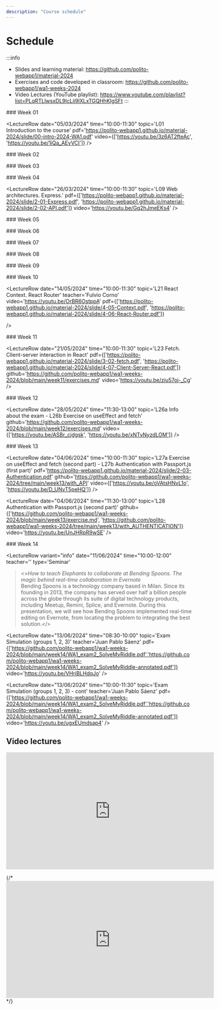 ```yaml
---
description: "Course schedule"
---
```




# Schedule

:::info
- Slides and learning material: https://github.com/polito-webapp1/material-2024
- Exercises and code developed in classroom: https://github.com/polito-webapp1/wa1-weeks-2024
- Video Lectures (YouTube playlist): https://www.youtube.com/playlist?list=PLqRTLlwsxDL9lcLij9lXLxTGQHhKIgSFt
:::

<LectureTable defaultTeacher="Fulvio Corno" defaultType="Lecture" showMaterial={true} language='EN'>

<LectureDivider>
### Week 01
</LectureDivider>


<LectureRow
    date="05/03/2024" time="10:00-11:30"
    topic='L01 Introduction to the course'
    pdf='https://polito-webapp1.github.io/material-2024/slide/00-intro-2024-WA1.pdf'
    video={['https://youtu.be/3z6AT2fteAc', 'https://youtu.be/1iQa_AEvVCI']}
/>

<LectureRow
    date="05/03/2024" time="11:30-13:00"
    topic='L02 Introduction to JavaScript'
    pdf='https://polito-webapp1.github.io/material-2024/slide/1-01-javascript-basics.pdf'
    video='https://youtu.be/8mxDWg3O0-M'
/>

<LectureRow
    date="07/03/2024" time="08:30-10:00"
    topic='L03 JavaScript Exercises on Arrays and Strings'
    type='Exercise'
    github='https://github.com/polito-webapp1/wa1-weeks-2024/blob/main/week01/exercises.md'
    video='https://youtu.be/xFfRqY85RQc'
/>

<LectureRow
    date="07/03/2024" time="10:00-11:30"
    topic='L04 JavaScript Objects and Functions'
    pdf='https://polito-webapp1.github.io/material-2024/slide/1-02-javascript-objects-functions.pdf'
    video='https://youtu.be/YpjdzeCe8sw'
/>

<LectureRow
    topic='Week 01 exercises'
    github='https://github.com/polito-webapp1/wa1-weeks-2024/tree/main/week01'
    teacher='' type=''
/>

<LectureDivider>
### Week 02
</LectureDivider>

<LectureRow
    date="12/03/2024" time="10:00-11:30"
    topic='L05 Constructor Functions. Callbacks. Exercise 3.'
    github='https://github.com/polito-webapp1/wa1-weeks-2024/blob/main/week02/exercise%203.md'
    video='https://youtu.be/uupGl6dcZJo'
/>  

<LectureRow
    date="12/03/2024" time="11:30-13:00"
    topic='L06 Functional programming. Exercise 3.'
    pdf='https://polito-webapp1.github.io/material-2024/slide/1-03-javascript-async-programming.pdf'
    video='https://youtu.be/xFSsudR-Buc'
/>

<LectureRow
    date="14/03/2024" time=""
    type='Lab'
    topic='Overall labs specification'
    teacher=''
    pdf='https://polito-webapp1.github.io/lab-2024/00-overall-labs-specification/overall-labs-specification.pdf'
/>

<LectureRow
    date="14/03/2024" time="08:30-10:00"
    type='Lab'
    topic='Lab 01 - Group 1'
    teacher='Juan Pablo Sáenz'
    pdf='https://polito-webapp1.github.io/lab-2024/lab01-node/lab01-getting-started-node.pdf'
    github='https://github.com/polito-webapp1/lab-2024/tree/main/lab01-node'
/>

<LectureRow
    date="14/03/2024" time="10:00-11:30"
    type='Lab'
    topic='Lab 01 - Group 2'
    teacher='Juan Pablo Sáenz'
    pdf='https://polito-webapp1.github.io/lab-2024/lab01-node/lab01-getting-started-node.pdf'
    github='https://github.com/polito-webapp1/lab-2024/tree/main/lab01-node'
/>

<LectureRow
    date="14/03/2024" time="10:00-11:30"
    type='Lab'
    topic='Lab 01 - Group 3'
    teacher='Luca Pezzolla'
    pdf='https://polito-webapp1.github.io/lab-2024/lab01-node/lab01-getting-started-node.pdf'
    github='https://github.com/polito-webapp1/lab-2024/tree/main/lab01-node'
/>

<LectureRow
    topic='Week 02 exercises'
    teacher='' type=''
    github='https://github.com/polito-webapp1/wa1-weeks-2024/tree/main/week02'
/>

<LectureDivider>
### Week 03
</LectureDivider>

<LectureRow
    date="19/03/2024" time="10:00-11:30"
    topic='L07 JavaScript Asynchronous Programming. Interfacing with SQLite.'
    video='https://youtu.be/lPbGHkCgSuQ'
/>

<LectureRow
    date="19/03/2024" time="11:30-13:00"
    topic='L08 Promises. Exercise on Asynchronous Programming.'
    github='https://github.com/polito-webapp1/wa1-weeks-2024/blob/main/week03/exercise%204.md'
    video='https://youtu.be/0cI_KmgfIRo'
/>

<LectureRow
    date="21/03/2024" time="08:30-10:00"
    type='Lab'
    topic='Lab 02 - Group 1'
    teacher='Juan Pablo Sáenz'
    pdf='https://polito-webapp1.github.io/lab-2024/lab02-node-database/lab02-node-database.pdf'
    github='https://github.com/polito-webapp1/lab-2024/tree/main/lab02-node-database'
/>

<LectureRow
    date="21/03/2024" time="10:00-11:30"
    type='Lab'
    topic='Lab 02 - Group 2'
    teacher='Juan Pablo Sáenz'
    pdf='https://polito-webapp1.github.io/lab-2024/lab02-node-database/lab02-node-database.pdf'
    github='https://github.com/polito-webapp1/lab-2024/tree/main/lab02-node-database'
/>

<LectureRow
    date="12/03/2024" time="10:00-11:30"
    type='Lab'
    topic='Lab 02 - Group 3'
    teacher='Luca Pezzolla'
    pdf='https://polito-webapp1.github.io/lab-2024/lab02-node-database/lab02-node-database.pdf'
    github='https://github.com/polito-webapp1/lab-2024/tree/main/lab02-node-database'
/>

<LectureRow
    topic='Week 03 exercises'
    teacher='' type=''
    github='https://github.com/polito-webapp1/wa1-weeks-2024/tree/main/week03'
/>

<LectureDivider>
### Week 04
</LectureDivider>

<LectureRow
    date="26/03/2024" time="10:00-11:30"
    topic='L09 Web architectures. Express.'
    pdf={['https://polito-webapp1.github.io/material-2024/slide/2-01-Express.pdf', 'https://polito-webapp1.github.io/material-2024/slide/2-02-API.pdf']}
    video='https://youtu.be/Gq2hJmeEKs4'
/>

<LectureRow
    date="26/03/2024" time="11:30-13:00"
    topic='L10 HTTP APIs. Exercise on API design.'
    github='https://github.com/polito-webapp1/wa1-weeks-2024/tree/main/week04'
    video='https://youtu.be/MMiuBLZsMco'
/>

<LectureRow
    type="🐰" teacher="" variant="info"
    topic='Easter Vacations'
/>

<LectureRow
    date="04/04/2024" time="08:30-10:00"
    type='Lab'
    topic='Lab 03 - Group 1'
    teacher='Juan Pablo Sáenz'
    pdf='https://polito-webapp1.github.io/lab-2024/lab03-express/lab03-express.pdf'
    github='https://github.com/polito-webapp1/lab-2024/tree/main/lab03-express'
/>

<LectureRow
    date="04/04/2024" time="10:00-11:30"
    type='Lab'
    topic='Lab 03 - Group 2'
    teacher='Juan Pablo Sáenz'
    pdf='https://polito-webapp1.github.io/lab-2024/lab03-express/lab03-express.pdf'
    github='https://github.com/polito-webapp1/lab-2024/tree/main/lab03-express'
/>

<LectureRow
    date="04/04/2024" time="10:00-11:30"
    type='Lab'
    topic='Lab 03 - Group 3'
    teacher='Luca Pezzolla'
    pdf='https://polito-webapp1.github.io/lab-2024/lab03-express/lab03-express.pdf'
    github='https://github.com/polito-webapp1/lab-2024/tree/main/lab03-express'
/>

<LectureRow
    topic='Week 04 exercises'
    teacher='' type=''
    github='https://github.com/polito-webapp1/wa1-weeks-2024/tree/main/week04'
/>

<LectureDivider>
### Week 05
</LectureDivider>

<LectureRow
    date="09/04/2024" time=""
    type='Reading'
    topic='HTML and CSS'
    pdf='https://polito-webapp1.github.io/material-2024/readings/3-0-reading-html-css.pdf'
/>


<LectureRow
    date="09/04/2024" time="10:00-11:30"
    topic='L11 Exercise on HTML, CSS and Bootstrap'
    type='Exercise'
    github='https://github.com/polito-webapp1/wa1-weeks-2024/blob/main/week05/exercise%206.md'
    video='https://youtu.be/4nEUaNJnUjg'
/>

<LectureRow
    date="09/04/2024" time="11:30-13:00"
    topic='L12 Javascript in the browser'
    pdf='https://polito-webapp1.github.io/material-2024/slide/3-01-JS-browser.pdf'
    video='https://youtu.be/m64hXq2JQ58'
/>

<LectureRow
    date="11/04/2024" time="08:30-10:00"
    type='Lab'
    topic='Lab 04 - Group 1'
    teacher='Juan Pablo Sáenz'
    pdf='https://polito-webapp1.github.io/lab-2024/lab04-html-css/lab04-html-css.pdf'
    github='https://github.com/polito-webapp1/lab-2024/tree/main/lab04-html-css'
/>

<LectureRow
    date="11/04/2024" time="10:00-11:30"
    type='Lab'
    topic='Lab 04 - Group 2'
    teacher='Juan Pablo Sáenz'
    pdf='https://polito-webapp1.github.io/lab-2024/lab04-html-css/lab04-html-css.pdf'
    github='https://github.com/polito-webapp1/lab-2024/tree/main/lab04-html-css'
/>

<LectureRow
    date="11/04/2024" time="10:00-11:30"
    type='Lab'
    topic='Lab 04 - Group 3'
    teacher='Luca Pezzolla'
    pdf='https://polito-webapp1.github.io/lab-2024/lab04-html-css/lab04-html-css.pdf'
    github='https://github.com/polito-webapp1/lab-2024/tree/main/lab04-html-css'
/>

<LectureDivider>
### Week 06
</LectureDivider>

<LectureRow
    date="16/04/2024" time="10:00-11:30"
    topic='L13 Exercise on Javascript in the browser'
    type='Exercise'
    github='https://github.com/polito-webapp1/wa1-weeks-2024/blob/main/week06/exercise%207.md'
    video='https://youtu.be/yyEpDI3jP-w'
/>

<LectureRow
    date="16/04/2024" time="11:30-13:00"
    topic='L14 Exercise on async/await and POST APIs'
    video='https://youtu.be/Ie3K5OW3iUk'
/>

<LectureRow
    date="18/04/2024" time="08:30-10:00"
    type='Lab'
    topic='Lab 05 - Group 1'
    teacher='Juan Pablo Sáenz'
    pdf='https://polito-webapp1.github.io/lab-2024/lab05-js-browser/lab05-js-browser.pdf'
    github='https://github.com/polito-webapp1/lab-2024/tree/main/lab05-js-browser'
/>

<LectureRow
    date="18/04/2024" time="10:00-11:30"
    type='Lab'
    topic='Lab 05 - Group 2'
    teacher='Juan Pablo Sáenz'
    pdf='https://polito-webapp1.github.io/lab-2024/lab05-js-browser/lab05-js-browser.pdf'
    github='https://github.com/polito-webapp1/lab-2024/tree/main/lab05-js-browser'
/>

<LectureRow
    date="18/04/2024" time="10:00-11:30"
    type='Lab'
    topic='Lab 05 - Group 3 -- THIS WEEK GROUP 3 IS MERGED WITH GROUP 2 (In Room R2B)'
    teacher='Juan Pablo Sáenz'
    pdf='https://polito-webapp1.github.io/lab-2024/lab05-js-browser/lab05-js-browser.pdf'
    github='https://github.com/polito-webapp1/lab-2024/tree/main/lab05-js-browser'
/>

<LectureDivider>
### Week 07
</LectureDivider>

<LectureRow
    date="23/04/2024" time="10:00-11:30"
    topic='L15 Introduction to React'
    pdf='https://polito-webapp1.github.io/material-2024/slide/4-01-React-intro.pdf'
    teacher='Juan Pablo Sáenz'
    video='https://youtu.be/CuvfevT1YV4'
/>

<LectureRow
    date="23/04/2024" time="11:30-13:00"
    topic='L16 JSX, Components, props - Exercise'
    pdf='https://polito-webapp1.github.io/material-2024/slide/4-02-Elements-and-JSX.pdf'
    github='https://github.com/polito-webapp1/wa1-weeks-2024/blob/main/week07/react-qa'
    teacher='Juan Pablo Sáenz'
/>

<LectureRow
    date="25/04/2024" time=""
    type="🌴" teacher="" variant="info"
    topic='Vacations'
/>

<LectureDivider>
### Week 08
</LectureDivider>


<LectureRow
    date="30/04/2024" time="10:00-11:30"
    topic='L17 React Components and State'
    pdf='https://polito-webapp1.github.io/material-2024/slide/4-03-Components-and-state.pdf'
    github='https://github.com/polito-webapp1/wa1-weeks-2024/blob/main/week08/exercise%209.md'
    video='https://youtu.be/AIx89lYhsF4'
/>

<LectureRow
    date="30/04/2024" time="11:30-13:00"
    topic='L18 Exercise on React State. Forms in React.'
    pdf='https://polito-webapp1.github.io/material-2024/slide/4-04-Forms.pdf'
    github='https://github.com/polito-webapp1/wa1-weeks-2024/tree/main/week08/react-qa'
    video='https://youtu.be/hc7LhRScBs0'
/>


<LectureRow
    date="02/05/2024" time="08:30-10:00"
    type='Lab'
    topic='Lab 06 - Group 1'
    teacher='Juan Pablo Sáenz'
    pdf='https://polito-webapp1.github.io/lab-2024/lab06-react/lab06-getting-started-react.pdf'
    github='https://github.com/polito-webapp1/lab-2024/tree/main/lab06-react'
/>

<LectureRow
    date="02/05/2024" time="10:00-11:30"
    type='Lab'
    topic='Lab 06 - Group 2'
    teacher='Juan Pablo Sáenz'
    pdf='https://polito-webapp1.github.io/lab-2024/lab06-react/lab06-getting-started-react.pdf'
    github='https://github.com/polito-webapp1/lab-2024/tree/main/lab06-react'
/>

<LectureRow
    date="02/05/2024" time="10:00-11:30"
    type='Lab'
    topic='Lab 06 - Group 3'
    teacher='Luca Pezzolla'
    pdf='https://polito-webapp1.github.io/lab-2024/lab06-react/lab06-getting-started-react.pdf'
    github='https://github.com/polito-webapp1/lab-2024/tree/main/lab06-react'
/>

<LectureDivider>
### Week 09
</LectureDivider>

<LectureRow
    date="07/05/2024" time="10:00-11:30"
    topic='L19 React Forms and State Exercise (part I)'
    github='https://github.com/polito-webapp1/wa1-weeks-2024/blob/main/week09/react-qa'
    teacher='Juan Pablo Sáenz'
    video='https://youtu.be/StYvn3XKuK8'
/>

<LectureRow
    date="07/05/2024" time="11:30-13:00"
    topic='L20 React Forms and State Exercise (part II)'
    github='https://github.com/polito-webapp1/wa1-weeks-2024/blob/main/week09/react-qa'
    teacher='Juan Pablo Sáenz'
    video='https://youtu.be/xr8A2l3DDlk'
/>

<LectureRow
    date="09/05/2024" time="08:30-10:00"
    type='Lab'
    topic='Lab 07 - Group 1'
    teacher='Juan Pablo Sáenz'
    pdf='https://polito-webapp1.github.io/lab-2024/lab07-forms/lab07-forms.pdf'
    github='https://github.com/polito-webapp1/lab-2024/tree/main/lab07-forms'
/>

<LectureRow
    date="09/05/2024" time="10:00-11:30"
    type='Lab'
    topic='Lab 07 - Group 2 and Group 3'
    teacher='Juan Pablo Sáenz'
    pdf='https://polito-webapp1.github.io/lab-2024/lab07-forms/lab07-forms.pdf'
    github='https://github.com/polito-webapp1/lab-2024/tree/main/lab07-forms'
/>


<LectureDivider>
### Week 10
</LectureDivider>

<LectureRow
    date="14/05/2024" time="10:00-11:30"
    topic='L21 React Context. React Router'
    teacher='Fulvio Corno'
    video='https://youtu.be/OrBR6OstppA'
    pdf={['https://polito-webapp1.github.io/material-2024/slide/4-05-Context.pdf', 'https://polito-webapp1.github.io/material-2024/slide/4-06-React-Router.pdf']}

/>

<LectureRow
    date="14/05/2024" time="11:30-13:00"
    topic='L22 Exercise on React Router'
    github='https://github.com/polito-webapp1/wa1-weeks-2024/blob/main/week10/exercise%2011.md'
    video='https://youtu.be/zGAl1cQiNCI'
    teacher='Fulvio Corno'
/>

<LectureRow
    date="16/05/2024" time="08:30-10:00"
    type='Lab'
    topic='Lab 08 - Group 1'
    teacher='Juan Pablo Sáenz'
    pdf='https://polito-webapp1.github.io/lab-2024/lab08-routes/lab08-routes.pdf'
    github='https://github.com/polito-webapp1/lab-2024/tree/main/lab08-routes'
/>

<LectureRow
    date="16/05/2024" time="10:00-11:30"
    type='Lab'
    topic='Lab 08 - Group 2 and Group 3'
    teacher='Juan Pablo Sáenz'
    pdf='https://polito-webapp1.github.io/lab-2024/lab08-routes/lab08-routes.pdf'
    github='https://github.com/polito-webapp1/lab-2024/tree/main/lab08-routes'
/>


<LectureDivider>
### Week 11
</LectureDivider>

<LectureRow
    date="21/05/2024" time="10:00-11:30"
    topic='L23 Fetch. Client-server interaction in React'
    pdf={['https://polito-webapp1.github.io/material-2024/slide/3-02-fetch.pdf', 'https://polito-webapp1.github.io/material-2024/slide/4-07-Client-Server-React.pdf']}
    github='https://github.com/polito-webapp1/wa1-weeks-2024/blob/main/week11/exercises.md'
    video='https://youtu.be/ziu57oj-_Cg'
/>

<LectureRow
    date="21/05/2024" time="11:30-13:00"
    topic='L24 useEffect and React lifecycle'
    pdf='https://polito-webapp1.github.io/material-2024/slide/4-08-LifeCycle.pdf'
    video='https://youtu.be/OzcEZFqgAB8'
/>

<LectureRow
    date="23/05/2024" time="08:30-10:00"
    type='Lab'
    topic='Lab 09 - Group 1'
    teacher='Juan Pablo Sáenz'
    pdf='https://polito-webapp1.github.io/lab-2024/lab09-client-server-I/lab09-API-1.pdf'
    github='https://github.com/polito-webapp1/lab-2024/tree/main/lab09-client-server-I'
/>

<LectureRow
    date="23/05/2024" time="10:00-11:30"
    type='Lab'
    topic='Lab 09 - Group 2 and Group 3'
    teacher='Juan Pablo Sáenz'
    pdf='https://polito-webapp1.github.io/lab-2024/lab09-client-server-I/lab09-API-1.pdf'
    github='https://github.com/polito-webapp1/lab-2024/tree/main/lab09-client-server-I'
/>

<LectureDivider>
### Week 12
</LectureDivider>

<LectureRow
    date="28/05/2024" time="10:00-11:30"
    topic='L25 useEffect: advanced topics'
    video='https://youtu.be/OcdWjXmhu2Y'
/>

<LectureRow
    date="28/05/2024" time="11:30-13:00"
    topic='L26a Info about the exam - L26b Exercise on useEffect and fetch'
    github='https://github.com/polito-webapp1/wa1-weeks-2024/blob/main/week12/exercises.md'
    video={['https://youtu.be/ASBr_cjdgsk', 'https://youtu.be/xNTvNyzdLOM']}
/>

<LectureRow
    date="30/05/2024" time="08:30-10:00"
    type='Lab'
    topic='Lab 10 - Group 1'
    teacher='Juan Pablo Sáenz'
    pdf='https://polito-webapp1.github.io/lab-2024/lab10-client-server-II/lab10-API-2.pdf'
    github='https://github.com/polito-webapp1/lab-2024/tree/main/lab10-client-server-II'
/>

<LectureRow
    date="30/05/2024" time="10:00-11:30"
    type='Lab'
    topic='Lab 10 - Group 2 and Group 3'
    teacher='Juan Pablo Sáenz'
    pdf='https://polito-webapp1.github.io/lab-2024/lab10-client-server-II/lab10-API-2.pdf'
    github='https://github.com/polito-webapp1/lab-2024/tree/main/lab10-client-server-II'
/>

<LectureDivider>
### Week 13
</LectureDivider>

<LectureRow
    date="04/06/2024" time="10:00-11:30"
    topic='L27a Exercise on useEffect and fetch (second part) - L27b Authentication with Passport.js (first part)'
    pdf='https://polito-webapp1.github.io/material-2024/slide/2-03-Authentication.pdf'
    github='https://github.com/polito-webapp1/wa1-weeks-2024/tree/main/week13/with_API'
    video={['https://youtu.be/oVAtsHNvL1o', 'https://youtu.be/D_UNvT5peHQ']}
/>

<LectureRow
    date="04/06/2024" time="11:30-13:00"
    topic='L28 Authentication with Passport.js (second part)'
    github={['https://github.com/polito-webapp1/wa1-weeks-2024/blob/main/week13/exercise.md', 'https://github.com/polito-webapp1/wa1-weeks-2024/tree/main/week13/with_AUTHENTICATION']}
    video='https://youtu.be/UnJHRpR9wSE'
/>

<LectureRow
    date="06/06/2024" time="08:30-10:00"
    type='Lab'
    topic='Lab 11 - Group 1'
    teacher='Juan Pablo Sáenz'
    pdf='https://polito-webapp1.github.io/lab-2024/lab11-authentication/lab11-authentication.pdf'
    github='https://github.com/polito-webapp1/lab-2024/tree/main/lab11-authentication'
/>

<LectureRow
    date="06/06/2024" time="10:00-11:30"
    type='Lab'
    topic='Lab 11 - Group 2 and Group 3'
    teacher='Juan Pablo Sáenz'
    pdf='https://polito-webapp1.github.io/lab-2024/lab11-authentication/lab11-authentication.pdf'
    github='https://github.com/polito-webapp1/lab-2024/tree/main/lab11-authentication'
/>

<LectureDivider>
### Week 14
</LectureDivider>

<LectureRow variant="info"
    date="11/06/2024" time="10:00-12:00"
    teacher=''
    type='Seminar'
><><i>How to teach Elephants to collaborate at Bending Spoons. The magic behind real-time collaboration in Evernote</i><br/>
Bending Spoons is a technology company based in Milan. Since its founding in 2013, the company has served over half a billion people across the globe through its suite of digital technology products, including Meetup, Remini, Splice, and Evernote.
During this presentation, we will see how Bending Spoons implemented real-time editing on Evernote, from locating the problem to integrating the best solution.</></LectureRow>


<LectureRow
    date="13/06/2024" time="08:30-10:00"
    topic='Exam Simulation (groups 1, 2, 3)'
    teacher='Juan Pablo Sáenz'
    pdf={['https://github.com/polito-webapp1/wa1-weeks-2024/blob/main/week14/WA1_exam2_SolveMyRiddle.pdf','https://github.com/polito-webapp1/wa1-weeks-2024/blob/main/week14/WA1_exam2_SolveMyRiddle-annotated.pdf']}
    video='https://youtu.be/VHriBLHdqJo'
/>

<LectureRow
    date="13/06/2024" time="10:00-11:30"
    topic='Exam Simulation (groups 1, 2, 3) - cont'
    teacher='Juan Pablo Sáenz'
    pdf={['https://github.com/polito-webapp1/wa1-weeks-2024/blob/main/week14/WA1_exam2_SolveMyRiddle.pdf','https://github.com/polito-webapp1/wa1-weeks-2024/blob/main/week14/WA1_exam2_SolveMyRiddle-annotated.pdf']}
    video='https://youtu.be/ugxEUmdsap4'
/>

</LectureTable>

## Video lectures

<iframe width="560" height="315" src="https://www.youtube.com/embed/videoseries?list=PLqRTLlwsxDL9lcLij9lXLxTGQHhKIgSFt" title="YouTube video player" frameborder="0" allow="accelerometer; autoplay; clipboard-write; encrypted-media; gyroscope; picture-in-picture; web-share" allowfullscreen></iframe>

{/* <iframe width="560" height="315" src="https://www.youtube-nocookie.com/embed/videoseries?list=PLqRTLlwsxDL8WgeiSZVJzjEr1f9aHy2gz" title="YouTube video player" frameBorder="0" allow="accelerometer; autoplay; clipboard-write; encrypted-media; gyroscope; picture-in-picture; web-share" allowFullScreen></iframe>  */}

